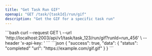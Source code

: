 ```yaml
---
title: "Get Task Run GIF"
openapi: "GET /task/{taskId}/run/gif"
description: "Get the GIF for a specific task run"
---
```


<RequestExample>
```bash
curl --request GET \
  --url 'http://localhost:2003/api/v1/task/task_123/run/gif?runId=run_456' \
  --header 'x-api-key: <your-api-key>'
```
</RequestExample>

<ResponseExample>
```json
{
  "success": true,
  "data": {
    "status": "completed"
    "url": "https://example.com/gif.gif"
  }
}
```
</ResponseExample> 